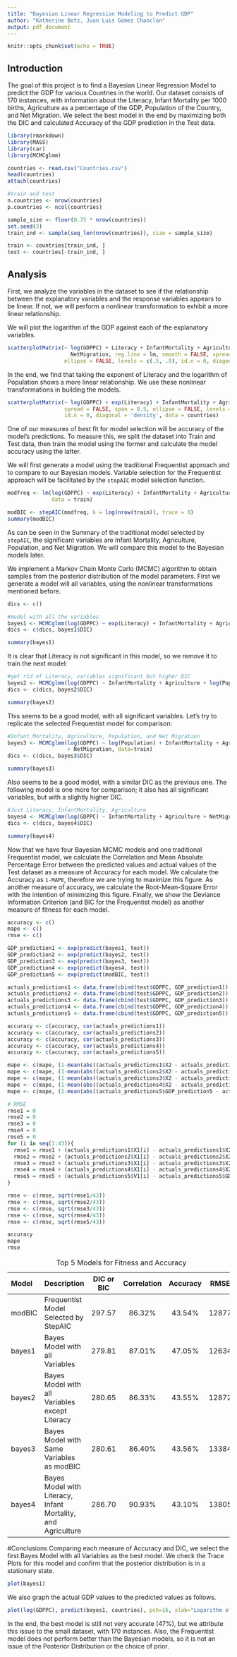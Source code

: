 ```yaml
---
title: "Bayesian Linear Regression Modeling to Predict GDP"
author: "Katherine Botz, Juan Luis Gómez Chanclón"
output: pdf_document
---
```


```r
knitr::opts_chunk$set(echo = TRUE)
```

## Introduction
The goal of this project is to find a Bayesian Linear Regression Model to predict the GDP for various Countries in the world. Our dataset consists of 170 instances, with information about the Literacy, Infant Mortality per 1000 births, Agriculture as a percentage of the GDP, Population of the Country, and Net Migration. We select the best model in the end by maximizing both the DIC and calculated Accuracy of the GDP prediction in the Test data.

```r
library(rmarkdown)
library(MASS)
library(car)
library(MCMCglmm)

countries <- read.csv("Countries.csv")
head(countries)
attach(countries)

#train and test
n.countries <- nrow(countries)
p.countries <- ncol(countries)

sample_size <- floor(0.75 * nrow(countries))
set.seed(3)
train_ind <- sample(seq_len(nrow(countries)), size = sample_size)

train <- countries[train_ind, ]
test <- countries[-train_ind, ]
```


## Analysis
First, we analyze the variables in the dataset to see if the relationship between the explanatory variables and the response variables appears to be linear. If not, we will perform a nonlinear transformation to exhibit a more linear relationship.

We will plot the logarithm of the GDP against each of the explanatory variables.

```r
scatterplotMatrix(~ log(GDPPC) + Literacy + InfantMortality + Agriculture + Population + 
                    NetMigration, reg.line = lm, smooth = FALSE, spread = FALSE, span = 0.5, 
                  ellipse = FALSE, levels = c(.5, .9), id.n = 0, diagonal = 'density', data = countries)
```

In the end, we find that taking the exponent of Literacy and the logarithm of Population shows a more linear relationship. We use these nonlinear transformations in building the models.

```r
scatterplotMatrix(~ log(GDPPC) + exp(Literacy) + InfantMortality + Agriculture + log(Population) + NetMigration, reg.line = lm, smooth = FALSE,
                  spread = FALSE, span = 0.5, ellipse = FALSE, levels = c(.5, .9),
                  id.n = 0, diagonal = 'density', data = countries)
```

One of our measures of best fit for model selection will be accuracy of the model's predictions. To measure this, we split the dataset into Train and Test data, then train the model using the former and calculate the model accuracy using the latter.

We will first generate a model using the traditional Frequentist approach and to compare to our Bayesian models. Variable selection for the Frequentist approach will be facilitated by the `stepAIC` model selection function.

```r
modfreq <- lm(log(GDPPC) ~ exp(Literacy) + InfantMortality + Agriculture + log(Population) + NetMigration, 
              data = train)

modBIC <- stepAIC(modfreq, k = log(nrow(train)), trace = 0)
summary(modBIC)
```

As can be seen in the Summary of the traditional model selected by `stepAIC`, the significant variables are Infant Mortality, Agriculture, Population, and Net Migration. We will compare this model to the Bayesian models later.

We implement a Markov Chain Monte Carlo (MCMC) algorithm to obtain samples from the posterior distribution of the model parameters. First we generate a model will all variables, using the nonlinear transformations mentioned before.

```r
dics <- c()

#model with all the variables
bayes1 <- MCMCglmm(log(GDPPC) ~ exp(Literacy) + InfantMortality + Agriculture + log(Population) + NetMigration, data=train)
dics <- c(dics, bayes1$DIC)
```

```r
summary(bayes1)
```

It is clear that Literacy is not significant in this model, so we remove it to train the next model:

```r
#get rid of Literacy, variables significant but higher DIC
bayes2 <- MCMCglmm(log(GDPPC) ~ InfantMortality + Agriculture + log(Population) + NetMigration, data=train)
dics <- c(dics, bayes2$DIC)
```

```r
summary(bayes2)
```

This seems to be a good model, with all significant variables. Let's try to replicate the selected Frequentist model for comparison:

```r
#Infant Mortality, Agriculture, Population, and Net Migration
bayes3 <- MCMCglmm(log(GDPPC) ~ log(Population) + InfantMortality + Agriculture  
                   + NetMigration, data=train)
dics <- c(dics, bayes3$DIC)
```

```r
summary(bayes3)
```

Also seems to be a good model, with a similar DIC as the previous one. The following model is one more for comparison; it also has all significant variables, but with a slightly higher DIC.

```r
#Just Literacy, InfantMortality, Agriculture
bayes4 <- MCMCglmm(log(GDPPC) ~ InfantMortality + Agriculture + NetMigration, data=train)
dics <- c(dics, bayes4$DIC)
```

```r
summary(bayes4)
```

Now that we have four Bayesian MCMC models and one traditional Frequentist model, we calculate the Correlation and Mean Absolute Percentage Error between the predicted values and actual values of the Test dataset as a measure of Accuracy for each model. We calculate the Accuracy as `1-MAPE`, therefore we are trying to maximize this figure. As another measure of accuracy, we calculate the Root-Mean-Square Error with the intention of minimizing this figure. Finally, we show the Deviance Information Criterion (and BIC for the Frequentist model) as another measure of fitness for each model.

```r
accuracy <- c()
mape <- c()
rmse <- c()

GDP_prediction1 <- exp(predict(bayes1, test))
GDP_prediction2 <- exp(predict(bayes2, test))
GDP_prediction3 <- exp(predict(bayes3, test))
GDP_prediction4 <- exp(predict(bayes4, test))
GDP_prediction5 <- exp(predict(modBIC, test))

actuals_predictions1 <- data.frame(cbind(test$GDPPC, GDP_prediction1))
actuals_predictions2 <- data.frame(cbind(test$GDPPC, GDP_prediction2))
actuals_predictions3 <- data.frame(cbind(test$GDPPC, GDP_prediction3))
actuals_predictions4 <- data.frame(cbind(test$GDPPC, GDP_prediction4))
actuals_predictions5 <- data.frame(cbind(test$GDPPC, GDP_prediction5))

accuracy <- c(accuracy, cor(actuals_predictions1))
accuracy <- c(accuracy, cor(actuals_predictions2))
accuracy <- c(accuracy, cor(actuals_predictions3))
accuracy <- c(accuracy, cor(actuals_predictions4))
accuracy <- c(accuracy, cor(actuals_predictions5))

mape <- c(mape, (1-mean(abs((actuals_predictions1$X2 - actuals_predictions1$X1))/actuals_predictions1$X1)))
mape <- c(mape, (1-mean(abs((actuals_predictions2$X2 - actuals_predictions2$X1))/actuals_predictions2$X1)))
mape <- c(mape, (1-mean(abs((actuals_predictions3$X2 - actuals_predictions3$X1))/actuals_predictions3$X1)))
mape <- c(mape, (1-mean(abs((actuals_predictions4$X2 - actuals_predictions4$X1))/actuals_predictions4$X1)))
mape <- c(mape, (1-mean(abs((actuals_predictions5$GDP_prediction5 - actuals_predictions5$V1))/actuals_predictions5$V1)))

# RMSE
rmse1 = 0
rmse2 = 0
rmse3 = 0
rmse4 = 0 
rmse5 = 0
for (i in seq(1:43)){
  rmse1 = rmse1 + (actuals_predictions1$X1[i] - actuals_predictions1$X2[i])^2
  rmse2 = rmse2 + (actuals_predictions2$X1[i] - actuals_predictions2$X2[i])^2
  rmse3 = rmse3 + (actuals_predictions3$X1[i] - actuals_predictions3$X2[i])^2
  rmse4 = rmse4 + (actuals_predictions4$X1[i] - actuals_predictions4$X2[i])^2
  rmse5 = rmse5 + (actuals_predictions5$V1[i] - actuals_predictions5$GDP_prediction5[i])^2
}

rmse <- c(rmse, sqrt(rmse1/43))
rmse <- c(rmse, sqrt(rmse2/43))
rmse <- c(rmse, sqrt(rmse3/43))
rmse <- c(rmse, sqrt(rmse4/43))
rmse <- c(rmse, sqrt(rmse5/43))

accuracy
mape
rmse
```

| Model | Description |DIC or BIC | Correlation | Accuracy | RMSE
|:------|:------------------------------|:-------:|:-----:|:-----:|:-----:|
| modBIC | Frequentist Model Selected by StepAIC | 297.57 | 86.32% | 43.54% | 12877
| bayes1 | Bayes Model with all Variables | 279.81 | 87.01% | 47.05% | 12634
| bayes2 | Bayes Model with all Variables except Literacy | 280.65 | 86.33% | 43.55% | 12872
| bayes3 | Bayes Model with Same Variables as modBIC | 280.61 | 86.40% | 43.56% | 13384
| bayes4 | Bayes Model with Literacy, Infant Mortality, and Agriculture | 286.70 | 90.93% | 43.10% | 13805

: Top 5 Models for Fitness and Accuracy

#Conclusions
Comparing each measure of Accuracy and DIC, we select the first Bayes Model with all Variables as the best model. We check the Trace Plots for this model and confirm that the posterior distribution is in a stationary state.

```r
plot(bayes1)
```

We also graph the actual GDP values to the predicted values as follows.

```r
plot(log(GDPPC), predict(bayes1, countries), pch=16, xlab="Logarithm of GDP", ylab="Predicted Values of Log(GDP)")
```

In the end, the best model is still not very accurate (47%), but we attribute this issue to the small dataset, with 170 instances. Also, the Frequentist model does not perform better than the Bayesian models, so it is not an issue of the Posterior Distribution or the choice of prior.


